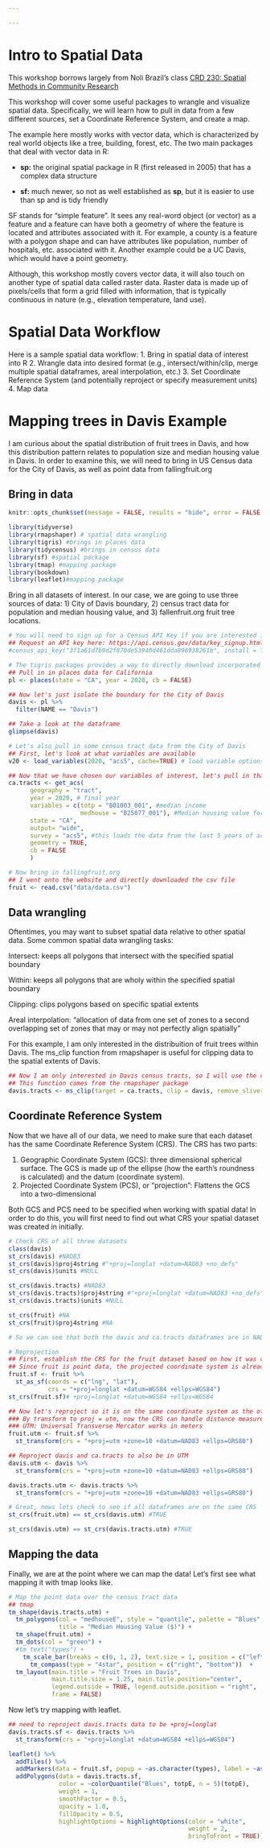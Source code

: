 ```yaml
---

---
```

# Intro to Spatial Data {-}

This workshop borrows largely from Noli Brazil's class [CRD 230: Spatial Methods in Community Research](https://crd230.github.io)

This workshop will cover some useful packages to wrangle and visualize spatial data. Specifically, we will learn how to pull in data from a few different sources, set a Coordinate Reference System, and create a map. 

The example here mostly works with vector data, which is characterized by real world objects like a tree, building, forest, etc. The two main packages that deal with vector data in R:

-   **sp:** the original spatial package in R (first released in 2005) that has a complex data structure

-   **sf:** much newer, so not as well established as **sp**, but it is easier to use than sp and is tidy friendly

SF stands for "simple feature". It sees any real-word object (or vector) as a feature and a feature can have both a geometry of where the feature is located and attributes associated with it. For example, a county is a feature with a polygon shape and can have attributes like population, number of hospitals, etc. associated with it. Another example could be a UC Davis, which would have a point geometry.

Although, this workshop mostly covers vector data, it will also touch on another type of spatial data called raster data. Raster data is made up of pixels/cells that form a grid filled with information, that is typically continuous in nature (e.g., elevation temperature, land use). 

# Spatial Data Workflow {-}

Here is a sample spatial data workflow: 
1. Bring in spatial data of interest into R
2. Wrangle data into desired format (e.g., intersect/within/clip, merge multiple spatial dataframes, areal interpolation, etc.)
3. Set Coordinate Reference System (and potentially reproject or specify measurement units)
4. Map data

# Mapping trees in Davis Example  {-}
I am curious about the spatial distribution of fruit trees in Davis, and how this distribution pattern relates to population size and median housing value in Davis. In order to examine this, we will need to bring in US Census data for the City of Davis, as well as point data from fallingfruit.org

## Bring in data

```r
knitr::opts_chunk$set(message = FALSE, results = "hide", error = FALSE, warning = FALSE)

library(tidyverse)
library(rmapshaper) # spatial data wrangling
library(tigris) #brings in places data
library(tidycensus) #brings in census data
library(sf) #spatial package
library(tmap) #mapping package
library(bookdown)
library(leaflet)#mapping package
```

Bring in all datasets of interest. In our case, we are going to use three sources of data: 1) City of Davis boundary, 2) census tract data for population and median housing value, and 3) fallenfruit.org fruit tree locations.

```r
# You will need to sign up for a Census API Key if you are interested in pulling in US Census data 
## Request an API key here: https://api.census.gov/data/key_signup.html
#census_api_key("3f1a61d7b9d2f870de53940d461dda896938261b", install = TRUE) #now stored in my R environment

# The tigris packages provides a way to directly download incorporated city footprints
## Pull in in places data for California
pl <- places(state = "CA", year = 2020, cb = FALSE)

## Now let's just isolate the boundary for the City of Davis
davis <- pl %>%
  filter(NAME == "Davis")

## Take a look at the dataframe
glimpse(davis)

# Let's also pull in some census tract data from the City of Davis
## First, let's look at what variables are available 
v20 <- load_variables(2020, "acs5", cache=TRUE) # load variable options

## Now that we have chosen our variables of interest, let's pull in that data
ca.tracts <- get_acs(
      geography = "tract",
      year = 2020, # final year
      variables = c(totp = "B01003_001", #median income
                    medhouse = "B25077_001"), #Median housing value for owner-occupied housing units
      state = "CA",
      output= "wide",
      survey = "acs5", #this loads the data from the last 5 years of acs records
      geometry = TRUE,
      cb = FALSE
      )

# Now bring in fallingfruit.org
## I went onto the website and directly downloaded the csv file
fruit <- read.csv("data/data.csv")
```

## Data wrangling 
Oftentimes, you may want to subset spatial data relative to other spatial data. Some common spatial data wrangling tasks: 

Intersect: keeps all polygons that intersect with the specified spatial boundary

Within: keeps all polygons that are wholy within the specified spatial boundary

Clipping: clips polygons based on specific spatial extents

Areal interpolation: "allocation of data from one set of zones to a second overlapping set of zones that may or may not perfectly align spatially" 

For this example, I am only interested in the distribuition of fruit trees within Davis. The ms_clip function from rmapshaper is useful for clipping data to the spatial extents of Davis.

```r
## Now I am only interested in Davis census tracts, so I will use the city of davis boundary to clip the tracts
## This function comes from the rmapshaper package
davis.tracts <- ms_clip(target = ca.tracts, clip = davis, remove_slivers = TRUE) 
```
## Coordinate Reference System

Now that we have all of our data, we need to make sure that each dataset has the same Coordinate Reference System (CRS). The CRS has two parts:

1.  Geographic Coordinate System (GCS): three dimensional spherical surface. The GCS is made up of the ellipse (how the earth's roundness is calculated) and the datum (coordinate system).
2.  Projected Coordinate System (PCS), or "projection": Flattens the GCS into a two-dimensional

Both GCS and PCS need to be specified when working with spatial data! In order to do this, you will first need to find out what CRS your spatial dataset was created in initially.

```r
# Check CRS of all three datasets
class(davis)
st_crs(davis) #NAD83
st_crs(davis)$proj4string #"+proj=longlat +datum=NAD83 +no_defs" 
st_crs(davis)$units #NULL

st_crs(davis.tracts) #NAD83
st_crs(davis.tracts)$proj4string #"+proj=longlat +datum=NAD83 +no_defs" 
st_crs(davis.tracts)$units #NULL

st_crs(fruit) #NA
st_crs(fruit)$proj4string #NA

# So we can see that both the davis and ca.tracts dataframes are in NAD 83, so let's reproject the fruit dataframe to also be in this projection

# Reprojection
## First, establish the CRS for the fruit dataset based on how it was created intially
## Since fruit is point data, the projected coordinate system is already set because latitude and longitude are the X-Y coordinates but we need to tell R this
fruit.sf <- fruit %>%
  st_as_sf(coords = c("lng", "lat"), 
           crs = "+proj=longlat +datum=WGS84 +ellps=WGS84")
st_crs(fruit.sf)# +proj=longlat +datum=WGS84 +ellps=WGS84 

## Now let's reproject so it is on the same coordinate system as the other dataframes
### By transform to proj = utm, now the CRS can handle distance measures
### UTM: Universal Transverse Mercator works in meters
fruit.utm <- fruit.sf %>%
  st_transform(crs = "+proj=utm +zone=10 +datum=NAD83 +ellps=GRS80")

## Reproject davis and ca.tracts to also be in UTM
davis.utm <- davis %>%
  st_transform(crs = "+proj=utm +zone=10 +datum=NAD83 +ellps=GRS80")

davis.tracts.utm <- davis.tracts %>%
  st_transform(crs = "+proj=utm +zone=10 +datum=NAD83 +ellps=GRS80")

# Great, nows lets check to see if all dataframes are on the same CRS
st_crs(fruit.utm) == st_crs(davis.utm) #TRUE

st_crs(davis.utm) == st_crs(davis.tracts.utm) #TRUE


```

## Mapping the data
Finally, we are at the point where we can map the data! Let's first see what mapping it with tmap looks like.

```r
# Map the point data over the census tract data
## tmap 
tm_shape(davis.tracts.utm) +
  tm_polygons(col = "medhouseE", style = "quantile", palette = "Blues",
              title = "Median Housing Value ($)") +
  tm_shape(fruit.utm) +
  tm_dots(col = "green") +
  #tm_text("types") +
    tm_scale_bar(breaks = c(0, 1, 2), text.size = 1, position = c("left", "bottom")) +
      tm_compass(type = "4star", position = c("right", "bottom"))  +
  tm_layout(main.title = "Fruit Trees in Davis", 
            main.title.size = 1.25, main.title.position="center",
            legend.outside = TRUE, legend.outside.position = "right",
            frame = FALSE)

```

Now let's try mapping with leaflet. 

```r
## need to reproject davis.tracts data to be +proj=longlat
davis.tracts.sf <- davis.tracts %>%
  st_transform(crs = "+proj=longlat +datum=WGS84 +ellps=WGS84")

leaflet() %>%
  addTiles() %>%
  addMarkers(data = fruit.sf, popup = ~as.character(types), label = ~as.character(types)) %>%
  addPolygons(data = davis.tracts.sf, 
              color = ~colorQuantile("Blues", totpE, n = 5)(totpE),
              weight = 1,
              smoothFactor = 0.5,
              opacity = 1.0,
              fillOpacity = 0.5,
              highlightOptions = highlightOptions(color = "white",
                                                  weight = 2,
                                                  bringToFront = TRUE))
```
